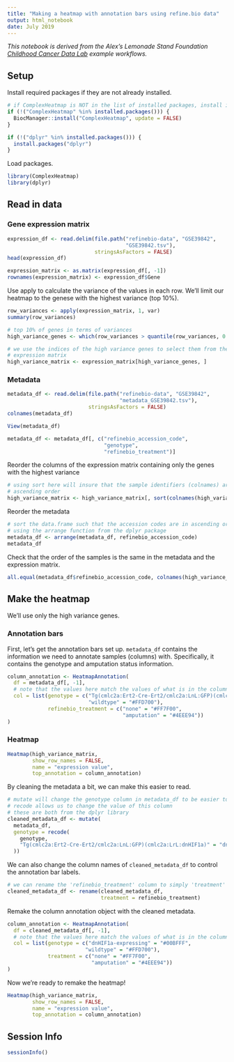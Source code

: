 ```yaml
---
title: "Making a heatmap with annotation bars using refine.bio data"
output: html_notebook
date: July 2019
---
```


_This notebook is derived from the Alex's Lemonade Stand Foundation 
[Childhood Cancer Data Lab](https://www.ccdatalab.org/) example workflows._

## Setup

Install required packages if they are not already installed.

```r
# if ComplexHeatmap is NOT in the list of installed packages, install it
if (!("ComplexHeatmap" %in% installed.packages())) {
  BiocManager::install("ComplexHeatmap", update = FALSE)
}

if (!("dplyr" %in% installed.packages())) {
  install.packages("dplyr")
}
```

Load packages.

```r
library(ComplexHeatmap)
library(dplyr)
```

## Read in data

### Gene expression matrix

```r
expression_df <- read.delim(file.path("refinebio-data", "GSE39842", 
                                      "GSE39842.tsv"),
                            stringsAsFactors = FALSE)
head(expression_df)
```

```r
expression_matrix <- as.matrix(expression_df[, -1])
rownames(expression_matrix) <- expression_df$Gene
```

Use apply to calculate the variance of the values in each row.
We'll limit our heatmap to the genese with the highest variance (top 10%).

```r
row_variances <- apply(expression_matrix, 1, var)
summary(row_variances)
```

```r
# top 10% of genes in terms of variances
high_variance_genes <- which(row_variances > quantile(row_variances, 0.9))
```

```r
# we use the indices of the high variance genes to select them from the
# expression matrix
high_variance_matrix <- expression_matrix[high_variance_genes, ]
```

### Metadata

```r
metadata_df <- read.delim(file.path("refinebio-data", "GSE39842", 
                                    "metadata_GSE39842.tsv"),
                          stringsAsFactors = FALSE)
colnames(metadata_df)
```

```r
View(metadata_df)
```

```r
metadata_df <- metadata_df[, c("refinebio_accession_code", 
                               "genotype",
                               "refinebio_treatment")]
```

Reorder the columns of the expression matrix containing only the genes with
the highest variance

```r
# using sort here will insure that the sample identifiers (colnames) are in
# ascending order
high_variance_matrix <- high_variance_matrix[, sort(colnames(high_variance_matrix))]
```

Reorder the metadata

```r
# sort the data.frame such that the accession codes are in ascending order 
# using the arrange function from the dplyr package
metadata_df <- arrange(metadata_df, refinebio_accession_code)
metadata_df
```

Check that the order of the samples is the same in the metadata and the
expression matrix.

```r
all.equal(metadata_df$refinebio_accession_code, colnames(high_variance_matrix))
```

## Make the heatmap

We'll use only the high variance genes.

### Annotation bars

First, let's get the annotation bars set up.
`metadata_df` contains the information we need to annotate samples (columns)
with. 
Specifically, it contains the genotype and amputation status information.

```r
column_annotation <- HeatmapAnnotation(
  df = metadata_df[, -1],
  # note that the values here match the values of what is in the column
  col = list(genotype = c("Tg(cmlc2a:Ert2-Cre-Ert2/cmlc2a:LnL:GFP)(cmlc2a:LrL:dnHIF1a)" = "#00BFFF", 
                          "wildtype" = "#FFD700"),
             refinebio_treatment = c("none" = "#FF7F00",
                                     "amputation" = "#4EEE94"))
)
```

### Heatmap

```r
Heatmap(high_variance_matrix, 
        show_row_names = FALSE,
        name = "expression value",
        top_annotation = column_annotation)
```

By cleaning the metadata a bit, we can make this easier to read. 

```r
# mutate will change the genotype column in metadata_df to be easier to read
# recode allows us to change the value of this column
# these are both from the dplyr library
cleaned_metadata_df <- mutate(
  metadata_df,
  genotype = recode(
    genotype,
    "Tg(cmlc2a:Ert2-Cre-Ert2/cmlc2a:LnL:GFP)(cmlc2a:LrL:dnHIF1a)" = "dnHIF1a-expressing"
  ))
```

We can also change the column names of `cleaned_metadata_df` to control the
annotation bar labels.

```r
# we can rename the 'refinebio_treatment' column to simply 'treatment'
cleaned_metadata_df <- rename(cleaned_metadata_df, 
                              treatment = refinebio_treatment)
```

Remake the column annotation object with the cleaned metadata.

```r
column_annotation <- HeatmapAnnotation(
  df = cleaned_metadata_df[, -1],
  # note that the values here match the values of what is in the column
  col = list(genotype = c("dnHIF1a-expressing" = "#00BFFF", 
                         "wildtype" = "#FFD700"),
             treatment = c("none" = "#FF7F00",
                           "amputation" = "#4EEE94"))
)
```

Now we're ready to remake the heatmap!

```r
Heatmap(high_variance_matrix, 
        show_row_names = FALSE,
        name = "expression value",
        top_annotation = column_annotation)
```

## Session Info

```r
sessionInfo()
```
